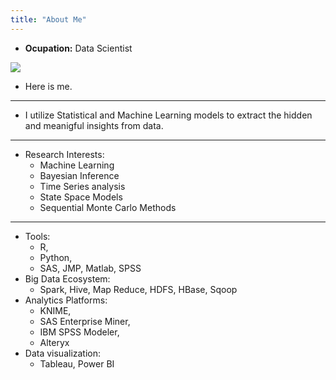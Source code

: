```yaml
---
title: "About Me"
---
```



- __Ocupation:__ Data Scientist

![](me.jpg)
<br>







- Here is me. 


***






- I utilize Statistical and Machine Learning models to extract the hidden and meanigful insights from data.



***





* Research Interests:\
    + Machine Learning
    + Bayesian Inference
    + Time Series analysis
    + State Space Models
    + Sequential Monte Carlo Methods

****

* Tools: 
    + R, 
    + Python, 
    + SAS, JMP, Matlab, SPSS
    
    
* Big Data Ecosystem: 
    + Spark, Hive, Map Reduce, HDFS, HBase,   Sqoop 
    
    
* Analytics Platforms: 
    + KNIME, 
    + SAS Enterprise Miner, 
    + IBM SPSS Modeler, 
    + Alteryx 
   
   
* Data visualization: 
    + Tableau, Power BI






